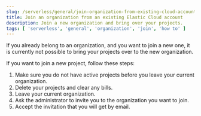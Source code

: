 ```yaml
---
slug: /serverless/general/join-organization-from-existing-cloud-account
title: Join an organization from an existing Elastic Cloud account
description: Join a new organization and bring over your projects.
tags: [ 'serverless', 'general', 'organization', 'join', 'how to' ]
---
```


<DocBadge template="technical preview" />

If you already belong to an organization, and you want to join a new one, it is currently not possible to bring your projects over to the new organization.

If you want to join a new project, follow these steps:

1. Make sure you do not have active projects before you leave your current organization.
1. Delete your projects and clear any bills.
1. Leave your current organization.
1. Ask the administrator to invite you to the organization you want to join.
1. Accept the invitation that you will get by email.